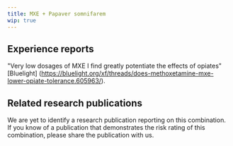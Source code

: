---
title: MXE + Papaver somnifarem
wip: true
---

## Experience reports

"Very low dosages of MXE I find greatly potentiate the effects of opiates" [Bluelight] (https://bluelight.org/xf/threads/does-methoxetamine-mxe-lower-opiate-tolerance.605963/).

## Related research publications

We are yet to identify a research publication reporting on this combination. If you know of a publication that demonstrates the risk rating of this combination, please share the publication with us.



